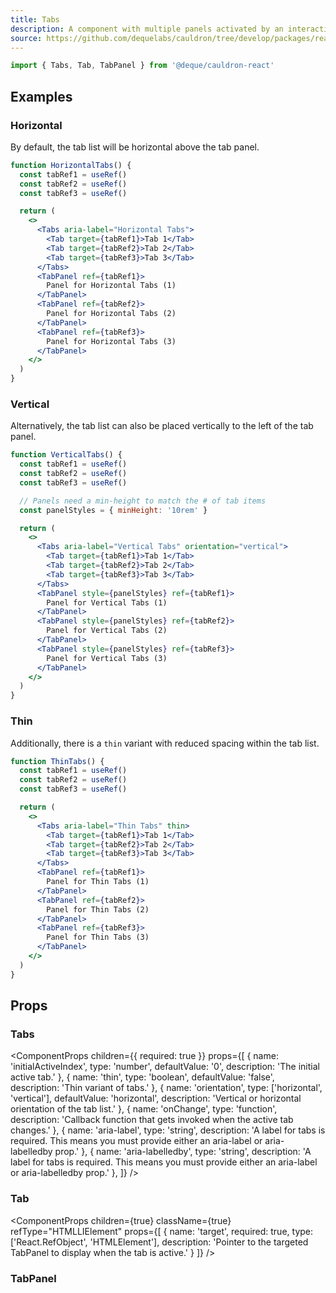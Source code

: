 ```yaml
---
title: Tabs
description: A component with multiple panels activated by an interactive tab list.
source: https://github.com/dequelabs/cauldron/tree/develop/packages/react/src/components/Tabs/Tabs.tsx
---
```



```jsx
import { Tabs, Tab, TabPanel } from '@deque/cauldron-react'
```

## Examples

### Horizontal

By default, the tab list will be horizontal above the tab panel.

```jsx example
function HorizontalTabs() {
  const tabRef1 = useRef()
  const tabRef2 = useRef()
  const tabRef3 = useRef()

  return (
    <>
      <Tabs aria-label="Horizontal Tabs">
        <Tab target={tabRef1}>Tab 1</Tab>
        <Tab target={tabRef2}>Tab 2</Tab>
        <Tab target={tabRef3}>Tab 3</Tab>
      </Tabs>
      <TabPanel ref={tabRef1}>
        Panel for Horizontal Tabs (1)
      </TabPanel>
      <TabPanel ref={tabRef2}>
        Panel for Horizontal Tabs (2)
      </TabPanel>
      <TabPanel ref={tabRef3}>
        Panel for Horizontal Tabs (3)
      </TabPanel>
    </>
  )
}
```

### Vertical

Alternatively, the tab list can also be placed vertically to the left of the tab panel.

```jsx example
function VerticalTabs() {
  const tabRef1 = useRef()
  const tabRef2 = useRef()
  const tabRef3 = useRef()

  // Panels need a min-height to match the # of tab items
  const panelStyles = { minHeight: '10rem' }

  return (
    <>
      <Tabs aria-label="Vertical Tabs" orientation="vertical">
        <Tab target={tabRef1}>Tab 1</Tab>
        <Tab target={tabRef2}>Tab 2</Tab>
        <Tab target={tabRef3}>Tab 3</Tab>
      </Tabs>
      <TabPanel style={panelStyles} ref={tabRef1}>
        Panel for Vertical Tabs (1)
      </TabPanel>
      <TabPanel style={panelStyles} ref={tabRef2}>
        Panel for Vertical Tabs (2)
      </TabPanel>
      <TabPanel style={panelStyles} ref={tabRef3}>
        Panel for Vertical Tabs (3)
      </TabPanel>
    </>
  )
}
```

### Thin

Additionally, there is a `thin` variant with reduced spacing within the tab list.

```jsx example
function ThinTabs() {
  const tabRef1 = useRef()
  const tabRef2 = useRef()
  const tabRef3 = useRef()

  return (
    <>
      <Tabs aria-label="Thin Tabs" thin>
        <Tab target={tabRef1}>Tab 1</Tab>
        <Tab target={tabRef2}>Tab 2</Tab>
        <Tab target={tabRef3}>Tab 3</Tab>
      </Tabs>
      <TabPanel ref={tabRef1}>
        Panel for Thin Tabs (1)
      </TabPanel>
      <TabPanel ref={tabRef2}>
        Panel for Thin Tabs (2)
      </TabPanel>
      <TabPanel ref={tabRef3}>
        Panel for Thin Tabs (3)
      </TabPanel>
    </>
  )
}
```

## Props

### Tabs

<ComponentProps
  children={{
    required: true
  }}
  props={[
    {
      name: 'initialActiveIndex',
      type: 'number',
      defaultValue: '0',
      description: 'The initial active tab.'
    },
    {
      name: 'thin',
      type: 'boolean',
      defaultValue: 'false',
      description: 'Thin variant of tabs.'
    },
    {
      name: 'orientation',
      type: ['horizontal', 'vertical'],
      defaultValue: 'horizontal',
      description: 'Vertical or horizontal orientation of the tab list.'
    },
    {
      name: 'onChange',
      type: 'function',
      description: 'Callback function that gets invoked when the active tab changes.'
    },
    {
      name: 'aria-label',
      type: 'string',
      description: 'A label for tabs is required. This means you must provide either an aria-label or aria-labelledby prop.'
    },
    {
      name: 'aria-labelledby',
      type: 'string',
      description: 'A label for tabs is required. This means you must provide either an aria-label or aria-labelledby prop.'
    },
  ]}
/>

### Tab

<ComponentProps
  children={true}
  className={true}
  refType="HTMLLIElement"
  props={[
    {
      name: 'target',
      required: true,
      type: ['React.RefObject<HTMLDivElement>', 'HTMLElement'],
      description: 'Pointer to the targeted TabPanel to display when the tab is active.'
    }
  ]}
/>

### TabPanel

<ComponentProps
  children={true}
  className={true}
  refType="HTMLDivElement"
/>
